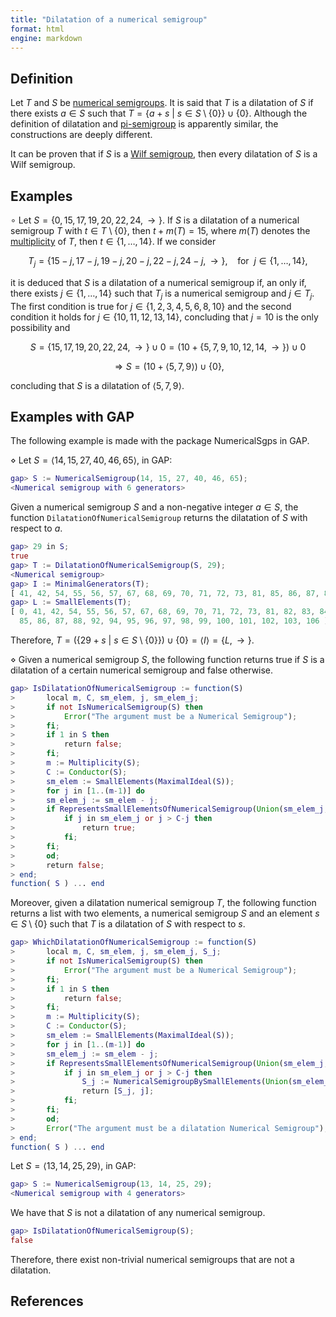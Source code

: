 ```yaml
---
title: "Dilatation of a numerical semigroup"
format: html
engine: markdown
---
```


<!-- Dilatations_of_NS_V_Barucci -->

## Definition

Let $T$ and $S$ be [numerical semigroups](Numerical-semigroup.qmd). It is said that $T$ is a dilatation of $S$ if there exists $a \in S$ such that $T = \{a + s ~ | ~ s \in S \setminus \{0\}\} \cup \{0\}$. Although the definition of dilatation and [pi-semigroup](Pi-semigroup.qmd) is apparently similar, the constructions are deeply different.

It can be proven that if $S$ is a [Wilf semigroup](Wilf-semigroup.qmd), then every dilatation of $S$ is a Wilf semigroup.

## Examples

$\circ$ Let $S = \{0, 15, 17, 19, 20, 22, 24, \rightarrow \}$. If $S$ is a dilatation of a numerical semigroup $T$ with $t \in T \setminus \{0\}$, then $t + m(T) = 15$, where $m(T)$ denotes the [multiplicity](../Basic-concepts/Multiplicity.qmd) of $T$, then $t \in \{1, \ldots, 14\}$. If we consider

$$
T_j = \{15-j, 17-j, 19-j, 20-j, 22-j, 24-j, \rightarrow\}, ~~~~ \text{for } ~ j \in \{1, \ldots, 14\},
$$

it is deduced that $S$ is a dilatation of a numerical semigroup if, an only if, there exists $j \in \{1, \ldots, 14\}$ such that $T_j$ is a numerical semigroup and $j \in T_j$. The first condition is true for $j \in \{1, 2, 3, 4, 5, 6, 8, 10\}$ and the second condition it holds for $j \in \{10, 11, 12, 13, 14\}$, concluding that $j = 10$ is the only possibility and

$$ 
S = \{15, 17, 19, 20, 22, 24, \rightarrow \} \cup {0} = (10 + \{5,7,9,10,12,14, \rightarrow\}) \cup {0}
$$

$$
\Longrightarrow S = (10 + \langle 5,7,9 \rangle) \cup \{0\},
$$

concluding that $S$ is a dilatation of $\langle 5, 7, 9 \rangle$.

## Examples with GAP

The following example is made with the package NumericalSgps in GAP.

$\diamond$ Let $S = \langle 14, 15, 27, 40, 46, 65 \rangle$, in GAP:

``` gap
gap> S := NumericalSemigroup(14, 15, 27, 40, 46, 65);
<Numerical semigroup with 6 generators>
```

Given a numerical semigroup $S$ and a non-negative integer $a \in S$, the function `DilatationOfNumericalSemigroup` returns the dilatation of $S$ with respect to $a$.

``` gap
gap> 29 in S;
true
gap> T := DilatationOfNumericalSemigroup(S, 29);
<Numerical semigroup>
gap> I := MinimalGenerators(T);
[ 41, 42, 54, 55, 56, 57, 67, 68, 69, 70, 71, 72, 73, 81, 85, 86, 87, 88, 92, 94, 100, 101, 102, 103, 106, 107, 116, 117, 118, 119, 120, 131, 132 ]
gap> L := SmallElements(T);
[ 0, 41, 42, 54, 55, 56, 57, 67, 68, 69, 70, 71, 72, 73, 81, 82, 83, 84,
  85, 86, 87, 88, 92, 94, 95, 96, 97, 98, 99, 100, 101, 102, 103, 106 ]
```

Therefore, $T = (\{29 + s ~ | ~ s \in S \setminus \{0\}\}) \cup \{0\} = \langle I \rangle = \{L, \rightarrow\}$.

$\diamond$ Given a numerical semigroup $S$, the following function returns true if $S$ is a dilatation of a certain numerical semigroup and false otherwise.

``` gap
gap> IsDilatationOfNumericalSemigroup := function(S)
>       local m, C, sm_elem, j, sm_elem_j;
>       if not IsNumericalSemigroup(S) then
>           Error("The argument must be a Numerical Semigroup");
>       fi;
>       if 1 in S then
>           return false;
>       fi;
>       m := Multiplicity(S);
>       C := Conductor(S);
>       sm_elem := SmallElements(MaximalIdeal(S));
>       for j in [1..(m-1)] do
>       sm_elem_j := sm_elem - j;
>       if RepresentsSmallElementsOfNumericalSemigroup(Union(sm_elem_j, [0])) then
>           if j in sm_elem_j or j > C-j then
>               return true;
>           fi;
>       fi;
>       od;
>       return false;
> end;
function( S ) ... end
```

Moreover, given a dilatation numerical semigroup $T$, the following function returns a list with two elements, a numerical semigroup $S$ and an element $s \in S \setminus \{0\}$ such that $T$ is a dilatation of $S$ with respect to $s$.

``` gap
gap> WhichDilatationOfNumericalSemigroup := function(S)
>       local m, C, sm_elem, j, sm_elem_j, S_j;
>       if not IsNumericalSemigroup(S) then
>           Error("The argument must be a Numerical Semigroup");
>       fi;
>       if 1 in S then
>           return false;
>       fi;
>       m := Multiplicity(S);
>       C := Conductor(S);
>       sm_elem := SmallElements(MaximalIdeal(S));
>       for j in [1..(m-1)] do
>       sm_elem_j := sm_elem - j;
>       if RepresentsSmallElementsOfNumericalSemigroup(Union(sm_elem_j, [0])) then
>           if j in sm_elem_j or j > C-j then
>               S_j := NumericalSemigroupBySmallElements(Union(sm_elem_j, [0]));
>               return [S_j, j];
>           fi;
>       fi;
>       od;
>       Error("The argument must be a dilatation Numerical Semigroup");
> end;    
function( S ) ... end
```

Let $S = \langle 13, 14, 25, 29 \rangle$, in GAP:

``` gap
gap> S := NumericalSemigroup(13, 14, 25, 29);
<Numerical semigroup with 4 generators>
```

We have that $S$ is not a dilatation of any numerical semigroup.

``` gap
gap> IsDilatationOfNumericalSemigroup(S);
false
```

Therefore, there exist non-trivial numerical semigroups that are not a dilatation.

## References
